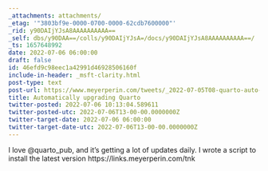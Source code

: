 ```yaml
---
_attachments: attachments/
_etag: '"3803bf9e-0000-0700-0000-62cdb7600000"'
_rid: y90DAIjYJsA8AAAAAAAAAA==
_self: dbs/y90DAA==/colls/y90DAIjYJsA=/docs/y90DAIjYJsA8AAAAAAAAAA==/
_ts: 1657648992
date: 2022-07-06 06:00:00
draft: false
id: 46efd9c98eec1a42991d46928506160f
include-in-header: _msft-clarity.html
post-type: text
post-url: https://www.meyerperin.com/tweets/_2022-07-05T08-quarto-auto-upgrade.html
title: Automatically upgrading Quarto
twitter-posted: 2022-07-06 10:13:04.589611
twitter-posted-utc: 2022-07-06T13-00-00.0000000Z
twitter-target-date: 2022-07-06 06:00:00
twitter-target-date-utc: 2022-07-06T13-00-00.0000000Z
---
```

I love @quarto_pub, and it's getting a lot of updates daily. I wrote a script to install the latest version https://links.meyerperin.com/tnk